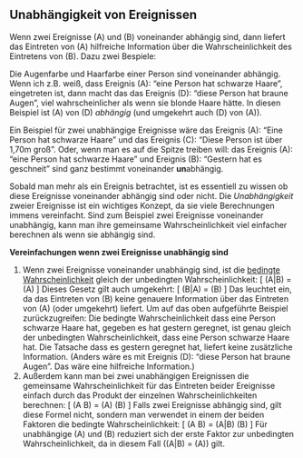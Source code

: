 ## Unabhängigkeit von Ereignissen

Wenn zwei Ereignisse \(A\) und \(B\) voneinander abhängig sind, dann liefert das Eintreten von \(A\) hilfreiche Information über die Wahrscheinlichkeit des Eintretens von \(B\). Dazu zwei Bespiele:

Die Augenfarbe und Haarfarbe einer Person sind voneinander abhängig. Wenn ich z.B. weiß, dass Ereignis \(A\): "eine Person hat schwarze Haare", eingetreten ist, dann macht das das Ereignis \(D\): "diese Person hat braune Augen", viel wahrscheinlicher als wenn sie blonde Haare hätte. In diesen Beispiel ist \(A\) von \(D\) *abhängig* (und umgekehrt auch \(D\) von \(A\)).

Ein Beispiel für zwei unabhängige Ereignisse wäre das Ereignis \(A\): "Eine Person hat schwarze Haare" und das Ereignis \(C\): "Diese Person ist über 1,70m groß". Oder, wenn man es auf die Spitze treiben will: das Ereignis \(A\): "eine Person hat schwarze Haare" und Ereignis \(B\): "Gestern hat es geschneit" sind ganz bestimmt voneinander **un**abhängig.

Sobald man mehr als ein Ereignis betrachtet, ist es essentiell zu wissen ob diese Ereignisse voneinander abhängig sind oder nicht. Die *Unabhängigkeit* zweier Ereignisse ist ein wichtiges Konzept, da sie viele Berechnungen immens vereinfacht. Sind zum Beispiel zwei Ereignisse voneinander unabhängig, kann man ihre gemeinsame Wahrscheinlichkeit viel einfacher berechnen als wenn sie abhängig sind.

**Vereinfachungen wenn zwei Ereignisse unabhängig sind**

1. Wenn zwei Ereignisse voneinander unabhängig sind, ist die [bedingte Wahrscheinlichkeit](#sec-bedingte-wsk) gleich der unbedingten Wahrscheinlichkeit:
\[ \mathbb{P}(A|B) = \mathbb{P}(A) \]
Dieses Gesetz gilt auch umgekehrt:
\[ \mathbb{P}(B|A) = \mathbb{P}(B) \]
Das leuchtet ein, da das Eintreten von \(B\) keine genauere Information über das Eintreten von \(A\) (oder umgekehrt) liefert. Um auf das oben aufgeführte Beispiel zurückzugreifen: Die bedingte Wahrscheinlichkeit dass eine Person schwarze Haare hat, gegeben es hat gestern geregnet, ist genau gleich der unbedingten Wahrscheinlichkeit, dass eine Person schwarze Haare hat. Die Tatsache dass es gestern geregnet hat, liefert keine zusätzliche Information. (Anders wäre es mit Ereignis \(D\): "diese Person hat braune Augen". Das wäre eine hilfreiche Information.)
2. Außerdem kann man bei zwei unabhängigen Ereignissen die gemeinsame Wahrscheinlichkeit für das Eintreten beider Ereignisse einfach durch das Produkt der einzelnen Wahrscheinlichkeiten berechnen:
\[ \mathbb{P}(A \cap B) = \mathbb{P}(A) \cdot \mathbb{P}(B) \]
Falls zwei Ereignisse abhängig sind, gilt diese Formel nicht, sondern man verwendet in einem der beiden Faktoren die bedingte Wahrscheinlichkeit:
\[ \mathbb{P}(A \cap B) = \mathbb{P}(A|B) \cdot \mathbb{P}(B) \]
Für unabhängige \(A\) und \(B\) reduziert sich der erste Faktor zur unbedingten Wahrscheinlichkeit, da in diesem Fall \(\mathbb{P}(A|B) = \mathbb{P}(A)\) gilt.